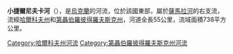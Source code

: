 '''小捷爾尼夫卡河'''（{{lang-uk|Мала Тернівка}}），是[[烏克蘭|烏克蘭]]的河流，位於該國東部，屬於[[薩馬拉河_(第聶伯河支流)|薩馬拉河]]的右支流，流經[[哈爾科夫州|哈爾科夫州]]和[[第聶伯羅彼得羅夫斯克州|第聶伯羅彼得羅夫斯克州]]，河道全長55公里，流域面積738平方公里。

{{DEFAULTSORT:Мала Тернівка (річка)}}
[[Category:哈爾科夫州河流|Category:哈爾科夫州河流]]
[[Category:第聶伯羅彼得羅夫斯克州河流|Category:第聶伯羅彼得羅夫斯克州河流]]


{{Ukraine-river-stub}}